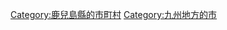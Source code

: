 {{Commonscat|Isa, Kagoshima}}
{{Catmore}}

{{DEFAULTSORT:Isa-shi}}
[[Category:鹿兒島縣的市町村|Category:鹿兒島縣的市町村]]
[[Category:九州地方的市|Category:九州地方的市]]